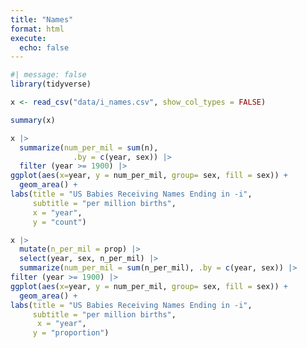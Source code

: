 ```yaml
---
title: "Names"
format: html
execute: 
  echo: false
---
```


```r
#| message: false
library(tidyverse)
```

```r
x <- read_csv("data/i_names.csv", show_col_types = FALSE)
```

```r
summary(x)
```

```r
x |>
  summarize(num_per_mil = sum(n),
              .by = c(year, sex)) |>
  filter (year >= 1900) |>
ggplot(aes(x=year, y = num_per_mil, group= sex, fill = sex)) +
  geom_area() +
labs(title = "US Babies Receiving Names Ending in -i", 
     subtitle = "per million births",
     x = "year",
     y = "count")
```

```r
x |>
  mutate(n_per_mil = prop) |>
  select(year, sex, n_per_mil) |>
  summarize(num_per_mil = sum(n_per_mil), .by = c(year, sex)) |>
filter (year >= 1900) |>
ggplot(aes(x=year, y = num_per_mil, group= sex, fill = sex)) +
  geom_area() +
labs(title = "US Babies Receiving Names Ending in -i", 
     subtitle = "per million births",
      x = "year",
     y = "proportion")
```



